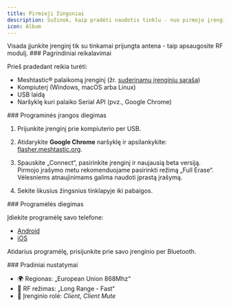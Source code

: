 ```yaml
---
title: Pirmieji žingsniai
description: Sužinok, kaip pradėti naudotis tinklu - nuo pirmojo įrenginio paruošimo iki prisijungimo.
icon: Album
---
```



<Callout title="Dėmesio - yra pavojus sugadinti įrenginį" type="warning">
  Visada įjunkite įrenginį tik su tinkamai prijungta antena - taip apsaugosite RF modulį.
</Callout>

<Steps>
<Step>
### Pagrindiniai reikalavimai

Prieš pradedant reikia turėti:
- Meshtastic&reg; palaikomą įrenginį (žr. [suderinamų įrenginių sąrašą](https://meshtastic.org/docs/hardware/devices/))
- Kompiuterį (Windows, macOS arba Linux)
- USB laidą
- Naršyklę kuri palaiko Serial API (pvz., Google Chrome)

</Step>
<Step>
### Programinės įrangos diegimas

1. Prijunkite įrenginį prie kompiuterio per USB.

2. Atidarykite **Google Chrome** naršyklę ir apsilankykite: [flasher.meshtastic.org](https://flasher.meshtastic.org).

3. Spauskite „Connect“, pasirinkite įrenginį ir naujausią beta versiją. 
Pirmojo įrašymo metu rekomenduojame pasirinkti režimą „Full Erase“. Vėlesniems atnaujinimams galima naudoti įprastą įrašymą.

4. Sekite likusius žingsnius tinklapyje iki pabaigos.


</Step>
<Step>
### Programėlės diegimas

Įdiekite programėlę savo telefone:
- [Android](https://play.google.com/store/apps/details?id=com.geeksville.mesh)
- [iOS](https://apps.apple.com/pt/app/meshtastic/id1586432531)

Atidarius programėlę, prisijunkite prie savo įrenginio per Bluetooth.

</Step>
<Step>
### Pradiniai nustatymai

- 🌍 Regionas: „European Union 868Mhz“
- 📶 RF režimas: „Long Range - Fast“
- 👥 Įrenginio rolė: _Client_, _Client Mute_

</Step>
</Steps>